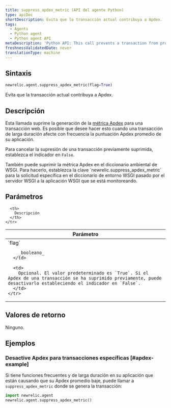 ```yaml
---
title: suppress_apdex_metric (API del agente Python)
type: apiDoc
shortDescription: Evita que la transacción actual contribuya a Apdex.
tags:
  - Agents
  - Python agent
  - Python agent API
metaDescription: 'Python API: This call prevents a transaction from producing an Apdex metric.'
freshnessValidatedDate: never
translationType: machine
---
```


## Sintaxis

```py
newrelic.agent.suppress_apdex_metric(flag=True)
```

Evita que la transacción actual contribuya a Apdex.

## Descripción

Esta llamada suprime la generación de la [métrica Apdex](/docs/apm/new-relic-apm/apdex/apdex-measuring-user-satisfaction) para una transacción web. Es posible que desee hacer esto cuando una transacción de larga duración afecte con frecuencia la puntuación Apdex promedio de su aplicación.

Para cancelar la supresión de una transacción previamente suprimida, establezca el indicador en `False`.

<Callout variant="tip">
  También puede suprimir la métrica Apdex en el diccionario ambiental de WSGI. Para hacerlo, establezca la clave `newrelic.suppress_apdex_metric` para la solicitud específica en el diccionario de entorno WSGI pasado por el servidor WSGI a la aplicación WSGI que se está monitoreando.
</Callout>

## Parámetros

<table>
  <thead>
    <tr>
      <th width="25%">
        Parámetro
      </th>

      <th>
        Descripción
      </th>
    </tr>
  </thead>

  <tbody>
    <tr>
      <td>
        `flag`

        _booleano_
      </td>

      <td>
        Opcional. El valor predeterminado es `True`. Si el Apdex de una transacción se ha suprimido previamente, puede desactivarlo estableciendo el indicador en `False`.
      </td>
    </tr>
  </tbody>
</table>

## Valores de retorno

Ninguno.

## Ejemplos

### Desactive Apdex para transacciones específicas [#apdex-example]

Si tiene funciones frecuentes y de larga duración en su aplicación que están causando que su Apdex promedio baje, puede llamar a `suppress_apdex_metric` donde se genera la transacción:

```py
import newrelic.agent
newrelic.agent.suppress_apdex_metric()
```
